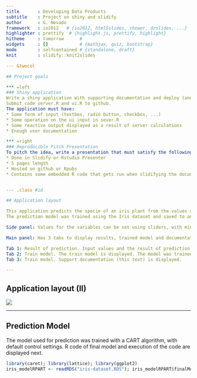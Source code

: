 ```yaml
---
title       : Developing Data Products
subtitle    : Project on shiny and slidify
author      : G. Nevado
framework   : io2012   # {io2012, html5slides, shower, dzslides, ...}
highlighter : prettify  # {highlight.js, prettify, highlight}
hitheme     : tomorrow      # 
widgets     : []            # {mathjax, quiz, bootstrap}
mode        : selfcontained # {standalone, draft}
knit        : slidify::knit2slides

--- &twocol

## Project goals

*** =left
### Shiny application
Write a shiny application with supporting documentation and deploy (and share) it on Rstudio's shiny server. 
Submit code server.R and ui.R to github.
The application must have:
* Some form of input (textbox, radio button, checkbox, ...)
* Some operation on the ui input in sever.R
* Some reactive output displayed as a result of server calculations
* Enough user documentation

*** =right
### Reproducible Pitch Presentation
To pitch the idea, write a presentation that must satisfy the following:
* Done in Slidify or Rstudio Presenter
* 5 pages length
* Hosted on github or Rpubs
* Contains some embedded R code that gets run when slidifying the document


--- .class #id

## Application layout 

This application predicts the specie of an iris plant from the values of Sepal length (4.3 to 7.9 cm), Sepal width (2.0 to 4.4 cm), Petal length (1.0 to 6.9 cm), Petal width (0.1 to 2.5 cm).
The prediction model was trained using the Iris dataset and saved to an RDS file that is read by application.

Side panel: Values for the variables can be set using sliders, with minimum, maximum and default values. After setting values, submit button must be pressed to predict specie based on input values.

Main panel: Has 3 tabs to display results, trained model and documentation.

Tab 1: Result of prediction. Input values and the result of prediction are displayed and updated after submit button is pushed.   
Tab 2: Train model. The train model is displayed. The model was trained using a CART algorithm with default control values, and saved to an RDS file that is read when application starts.   
Tab 3: Train model. Support documentation (this text) is displayed.   

--- 
```


## Application layout (II)


<img src="./app.jpg" />

--- 

## Prediction Model  
The model used for prediction was trained with a CART algorithm, with default control settings. R code of final model and execution of the code are displayed next.
```r
library(caret); library(lattice); library(ggplot2)
iris_modelRPART <- readRDS("iris-dataset.RDS"); iris_modelRPART$finalModel
```

